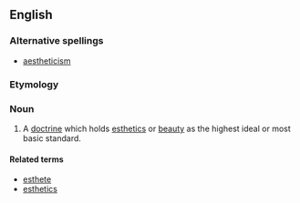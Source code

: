 ==English==

===Alternative spellings===
*[[aestheticism]]

===Etymology===
{{suffix|esthetic|ism}}

===Noun===
{{en-noun}}
# A [[doctrine]] which holds [[esthetic]]s or [[beauty]] as the highest ideal or most basic standard.

====Related terms====
*[[esthete]]
*[[esthetics]]